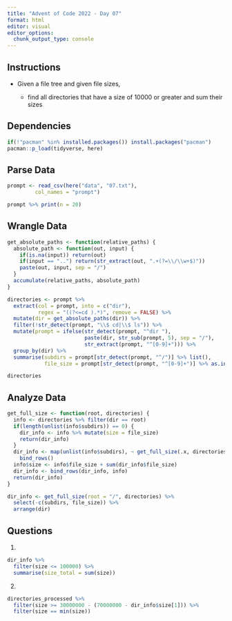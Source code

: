 ```yaml
---
title: "Advent of Code 2022 - Day 07"
format: html
editor: visual
editor_options: 
  chunk_output_type: console
---
```


## Instructions

-   Given a file tree and given file sizes,

    -   find all directories that have a size of 10000 or greater and sum their sizes

## Dependencies

```r
if(!"pacman" %in% installed.packages()) install.packages("pacman")
pacman::p_load(tidyverse, here)
```

## Parse Data

```r
prompt <- read_csv(here("data", "07.txt"),
         col_names = "prompt")

prompt %>% print(n = 20)
```

## Wrangle Data

```r
get_absolute_paths <- function(relative_paths) {
  absolute_path <- function(out, input) {
    if(is.na(input)) return(out)
    if(input == "..") return(str_extract(out, ".+(?=\\/\\w+$)"))
    paste(out, input, sep = "/")
  }
  accumulate(relative_paths, absolute_path)
}

directories <- prompt %>% 
  extract(col = prompt, into = c("dir"), 
          regex = "((?<=cd ).*)", remove = FALSE) %>% 
  mutate(dir = get_absolute_paths(dir)) %>%
  filter(!str_detect(prompt, "\\$ cd|\\$ ls")) %>%
  mutate(prompt = ifelse(str_detect(prompt, "^dir "),
                         paste(dir, str_sub(prompt, 5), sep = "/"),
                         str_extract(prompt, "^[0-9]+"))) %>% 
  group_by(dir) %>% 
  summarise(subdirs = prompt[str_detect(prompt, "^/")] %>% list(),
            file_size = prompt[str_detect(prompt, "^[0-9]+")] %>% as.integer() %>% sum())

directories
```

## Analyze Data

```r
get_full_size <- function(root, directories) {
  info <- directories %>% filter(dir == root)
  if(length(unlist(info$subdirs)) == 0) {
    dir_info <- info %>% mutate(size = file_size)
    return(dir_info)
  }
  dir_info <- map(unlist(info$subdirs), ~ get_full_size(.x, directories)) %>%
    bind_rows()
  info$size <- info$file_size + sum(dir_info$file_size)
  dir_info <- bind_rows(dir_info, info)
  return(dir_info)
}

dir_info <- get_full_size(root = "/", directories) %>% 
  select(-c(subdirs, file_size)) %>% 
  arrange(dir)
```

## Questions

1)  

```r
dir_info %>% 
  filter(size <= 100000) %>% 
  summarise(size_total = sum(size))
```

2)  

```r
directories_processed %>% 
  filter(size >= 30000000 - (70000000 - dir_info$size[1])) %>% 
  filter(size == min(size))
```
